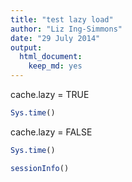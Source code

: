 ```yaml
---
title: "test lazy load"
author: "Liz Ing-Simmons"
date: "29 July 2014"
output:
  html_document:
    keep_md: yes
---
```

cache.lazy = TRUE
```r
Sys.time()

```

cache.lazy = FALSE
```r
Sys.time()

```

```r
sessionInfo()

```